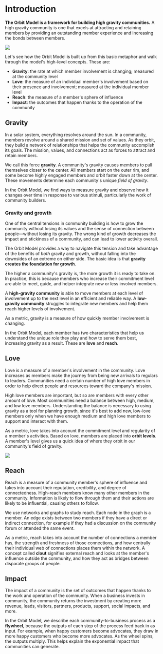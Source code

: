 
# Introduction

**The Orbit Model is a framework for building high gravity communities.** A high gravity community is one that excels at attracting and retaining members by providing an outstanding member experience and increasing the bonds between members.

<img src="/slides/high_gravity.svg" />

Let's see how the Orbit Model is built up from this basic metaphor and
walk through the model's high-level concepts. These are:

- **Gravity**: the rate at which member involvement is changing; measured at the community level
- **Love**: the measure of an individual member's involvement based on their presence and involvement; measured at the individual member level
- **Reach**: the measure of a member's sphere of influence
- **Impact**: the outcomes that happen thanks to the operation of the community

## Gravity

In a solar system, everything resolves around the sun. In a community, members
revolve around a shared mission and set of values. As they orbit, they build a
network of relationships that helps the community accomplish its goals. The
mission, values, and connections act as forces to attract and retain members.

We call this force **gravity**. A community's gravity causes members to pull
themselves closer to the center. All members start on the outer rim, and some
become highly engaged members and orbit faster down at the center. These
movements determine each community's unique _field of gravity_.

In the Orbit Model, we find ways to measure gravity and observe how it changes
over time in response to various stimuli, particularly the work of community
builders.

### Gravity and growth

One of the central tensions in community building is how to grow the community
without losing its values and the sense of connection between people—without
losing its gravity. The wrong kind of growth decreases the impact and stickiness
of a community, and can lead to lower activity overall.

The Orbit Model provides a way to navigate this tension and take advantage of
the benefits of _both_ gravity and growth, without falling into the downsides of
an extreme on either side. The basic idea is that **gravity creates the
foundation for growth**.

The higher a community's gravity is, the more growth it is ready to take on. In
practice, this is because members who increase their commitment level are able
to meet, guide, and helper integrate new or less involved members.

A **high-gravity community** is able to move members
at each level of involvement up to the next level in an efficient and reliable way. A
**low-gravity community** struggles to integrate new members and help them reach
higher levels of involvement.

As a metric, gravity is a measure of how quickly member involvement is changing.

In the Orbit Model, each member has two characteristics that help us understand
the unique role they play and how to serve them best, increasing gravity as a result. These are **love** and **reach**.

## Love

Love is a measure of a member's involvement in the community. Love increases as
members make the journey from being new arrivals to regulars to leaders.
Communities need a certain number of high love members in order to help direct
people and resources toward the company's mission.

<div className="flex justify-center space-x-8 mx-auto py-8">
  <FontAwesomeIcon icon="stairs" className="text-[150px]" />
</div>

High love members are important, but so are members with every other amount of
love. Most communities need a balance between high, medium, and low love
members. Understanding the balance is necessary to using gravity as a tool for
planning growth, since it's best to add new, low-love members only when we have enough
medium and high love members to support and interact with them.

As a metric, love takes into account the commitment level and regularity of a
member's activities. Based on love, members are placed into **orbit levels**. A
member's level gives us a quick idea of where they orbit in our community's
field of gravity.

![](/field-of-gravity.jpg)

## Reach

Reach is a measure of a community member&apos;s sphere of influence and takes
into account their reputation, credibility, and degree of connectedness.
High-reach members know many other members in the community. Information is likely to flow
through them and their actions are likely to be influential, causing others to
follow.

We use networks and graphs to study reach. Each node in the graph is a member.
An edge exists between two members if they have a direct or indirect connection,
for example if they had a discussion on the community forum or attended the same
event.

<Graph data={baseData} />

As a metric, reach takes into account the number of connections a member has,
the strength and freshness of those connections, and how centrally their
individual web of connections places them within the network. A concept called
**clout** signifies external reach and looks at the member's influence outside the
community, and how they act as bridges between disparate groups of people.

## Impact

The impact of a community is the set of outcomes that happen thanks to the work
and operation of the community. When a business invests in community, the
community returns the investment by creating more revenue, leads, visitors,
partners, products, support, social impacts, and more.

<div className="flex flex-col text-center justify-center space-y-3 mx-auto py-4">
  <FontAwesomeIcon icon="solar-system" className="text-[108px]" />
  <FontAwesomeIcon
    icon="traffic-cone"
    flip="vertical"
    className="text-[108px]"
  />
</div>

In the Orbit Model, we describe each community-to-business process as a
**flywheel**, because the outputs of each step of the process feed back
in as input. For example, when happy customers become advocates, they draw in
more happy customers who become more advocates. As the wheel spins, the outputs
multiply. This helps explain the exponential impact that communities can
generate.
